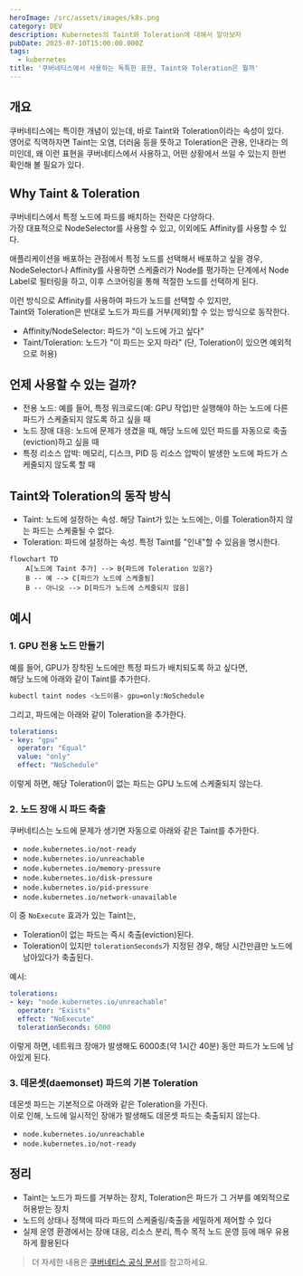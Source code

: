 ```yaml
---
heroImage: /src/assets/images/k8s.png
category: DEV
description: Kubernetes의 Taint와 Toleration에 대해서 알아보자
pubDate: 2025-07-10T15:00:00.000Z
tags:
  - kubernetes
title: '쿠버네티스에서 사용하는 독특한 표현, Taint와 Toleration은 뭘까'
---
```


## 개요

쿠버네티스에는 특이한 개념이 있는데, 바로 Taint와 Toleration이라는 속성이 있다.  
영어로 직역하자면 Taint는 오염, 더러움 등을 뜻하고 Toleration은 관용, 인내라는 의미인데, 왜 이런 표현을 쿠버네티스에서 사용하고, 어떤 상황에서 쓰일 수 있는지 한번 확인해 볼 필요가 있다.

## Why Taint & Toleration

쿠버네티스에서 특정 노드에 파드를 배치하는 전략은 다양하다.  
가장 대표적으로 NodeSelector를 사용할 수 있고, 이외에도 Affinity를 사용할 수 있다.

애플리케이션을 배포하는 관점에서 특정 노드를 선택해서 배포하고 싶을 경우, NodeSelector나 Affinity를 사용하면 스케줄러가 Node를 평가하는 단계에서 Node Label로 필터링을 하고, 이후 스코어링을 통해 적절한 노드를 선택하게 된다.

이런 방식으로 Affinity를 사용하여 파드가 노드를 선택할 수 있지만,  
Taint와 Toleration은 반대로 노드가 파드를 거부(제외)할 수 있는 방식으로 동작한다.

- Affinity/NodeSelector: 파드가 "이 노드에 가고 싶다"  
- Taint/Toleration: 노드가 "이 파드는 오지 마라" (단, Toleration이 있으면 예외적으로 허용)


## 언제 사용할 수 있는 걸까?

- 전용 노드: 예를 들어, 특정 워크로드(예: GPU 작업)만 실행해야 하는 노드에 다른 파드가 스케줄되지 않도록 하고 싶을 때
- 노드 장애 대응: 노드에 문제가 생겼을 때, 해당 노드에 있던 파드를 자동으로 축출(eviction)하고 싶을 때
- 특정 리소스 압박: 메모리, 디스크, PID 등 리소스 압박이 발생한 노드에 파드가 스케줄되지 않도록 할 때



## Taint와 Toleration의 동작 방식

- Taint: 노드에 설정하는 속성. 해당 Taint가 있는 노드에는, 이를 Toleration하지 않는 파드는 스케줄될 수 없다.
- Toleration: 파드에 설정하는 속성. 특정 Taint를 "인내"할 수 있음을 명시한다.

```mermaid
flowchart TD
    A[노드에 Taint 추가] --> B{파드에 Toleration 있음?}
    B -- 예 --> C[파드가 노드에 스케줄됨]
    B -- 아니오 --> D[파드가 노드에 스케줄되지 않음]
```

## 예시

### 1. GPU 전용 노드 만들기

예를 들어, GPU가 장착된 노드에만 특정 파드가 배치되도록 하고 싶다면,  
해당 노드에 아래와 같이 Taint를 추가한다.

```bash
kubectl taint nodes <노드이름> gpu=only:NoSchedule
```

그리고, 파드에는 아래와 같이 Toleration을 추가한다.

```yaml
tolerations:
- key: "gpu"
  operator: "Equal"
  value: "only"
  effect: "NoSchedule"
```

이렇게 하면, 해당 Toleration이 없는 파드는 GPU 노드에 스케줄되지 않는다.

### 2. 노드 장애 시 파드 축출

쿠버네티스는 노드에 문제가 생기면 자동으로 아래와 같은 Taint를 추가한다.

- `node.kubernetes.io/not-ready`
- `node.kubernetes.io/unreachable`
- `node.kubernetes.io/memory-pressure`
- `node.kubernetes.io/disk-pressure`
- `node.kubernetes.io/pid-pressure`
- `node.kubernetes.io/network-unavailable`

이 중 `NoExecute` 효과가 있는 Taint는,  
- Toleration이 없는 파드는 즉시 축출(eviction)된다.
- Toleration이 있지만 `tolerationSeconds`가 지정된 경우, 해당 시간만큼만 노드에 남아있다가 축출된다.

예시:

```yaml
tolerations:
- key: "node.kubernetes.io/unreachable"
  operator: "Exists"
  effect: "NoExecute"
  tolerationSeconds: 6000
```

이렇게 하면, 네트워크 장애가 발생해도 6000초(약 1시간 40분) 동안 파드가 노드에 남아있게 된다.

### 3. 데몬셋(daemonset) 파드의 기본 Toleration

데몬셋 파드는 기본적으로 아래와 같은 Toleration을 가진다.  
이로 인해, 노드에 일시적인 장애가 발생해도 데몬셋 파드는 축출되지 않는다.

- `node.kubernetes.io/unreachable`
- `node.kubernetes.io/not-ready`

## 정리

- Taint는 노드가 파드를 거부하는 장치, Toleration은 파드가 그 거부를 예외적으로 허용받는 장치
- 노드의 상태나 정책에 따라 파드의 스케줄링/축출을 세밀하게 제어할 수 있다
- 실제 운영 환경에서는 장애 대응, 리소스 분리, 특수 목적 노드 운영 등에 매우 유용하게 활용된다

> 더 자세한 내용은 [쿠버네티스 공식 문서](https://kubernetes.io/ko/docs/concepts/scheduling-eviction/taint-and-toleration/)를 참고하세요.

